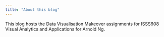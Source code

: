 ```yaml
---
title: "About this blog"
---
```


This blog hosts the Data Visualisation Makeover assignments for ISSS608 Visual Analytics and Applications for Arnold Ng.